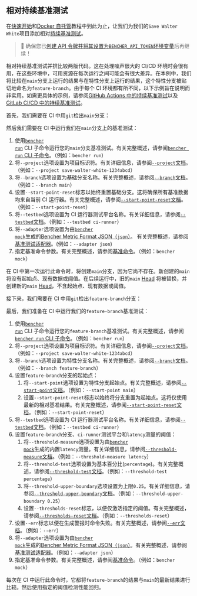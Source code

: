 
## 相对持续基准测试

在[快速开始][quick start]和[Docker 自托管][docker self-hosted]教程中到此为止，让我们为我们的`Save Walter White`项目添加相对[持续基准测试][continuous benchmarking]。

> 🐰 确保您已[创建 API 令牌并将其设置为`BENCHER_API_TOKEN`环境变量][create an api token]后再继续！

[quick start]: /zh/docs/tutorial/quick-start/
[docker self-hosted]: /zh/docs/tutorial/docker/
[continuous benchmarking]: /zh/docs/explanation/continuous-benchmarking/
[create an api token]: /zh/docs/tutorial/quick-start/#create-an-api-token

相对持续基准测试并排比较两版代码。这在处理噪声很大的 CI/CD 环境时会很有用，在这些环境中，可用资源在每次运行之间可能会有很大差异。在本例中，我们将比较在`main`分支上运行的结果与在特性分支上运行的结果，这个特性分支被贴切地命名为`feature-branch`。由于每个 CI 环境都有所不同，以下示例旨在说明而非实用。如需更具体的示例，请参阅[GitHub Actions 中的持续基准测试][github actions]以及[GitLab CI/CD 中的持续基准测试][gitlab ci/cd]。

[github actions]: /zh/docs/how-to/github-actions/
[gitlab ci/cd]: /zh/docs/how-to/gitlab-ci-cd/

首先，我们需要在 CI 中用`git`检出`main`分支：

<GitCheckoutMain />

然后我们需要在 CI 中运行我们在`main`分支上的基准测试：

<RunMainRelative />

1. 使用<code><a href="/zh/docs/explanation/bencher-run/">bencher run</a></code> CLI 子命令运行您的`main`分支基准测试。有关完整概述，请参阅[`bencher run` CLI 子命令][bencher run]。（例如：`bencher run`）
2. 将`--project`选项设置为项目标识符。有关详细信息，请参阅[`--project`文档][project option]。（例如：`--project save-walter-white-1234abcd`）
3. 将`--branch`选项设置为基础分支名称。有关完整概述，请参阅[`--branch`文档][branch option]。（例如：`--branch main`）
4. 设置`--start-point-reset`标志以始终重置基础分支。这将确保所有基准数据均来自当前 CI 运行器。有关完整概述，请参阅[`--start-point-reset`文档][start point reset]。（例如：`--start-point-reset`）
5. 将`--testbed`选项设置为 CI 运行器测试平台名称。有关详细信息，请参阅[`--testbed`文档][testbed option]。（例如：`--testbed ci-runner`）
6. 将`--adapter`选项设置为由<code><a href="/zh/docs/reference/bencher-metric-format/#bencher-mock">bencher mock</a></code>生成的[Bencher Metric Format JSON（`json`）][bmf]。 有关完整概述，请参阅[基准测试适配器][adapter json]。(例如：`--adapter json`)
7. 指定基准命令参数。有关完整概述，请参阅[基准命令][command argument]。（例如：`bencher mock`）

在 CI 中第一次运行此命令时，将创建`main`分支，因为它尚不存在。新创建的`main`将没有起始点、现有数据或阈值。在后续运行中，旧的`main` [Head][head] 将被替换，并创建新的`main` [Head][head]，不含起始点、现有数据或阈值。

[bencher run]: /zh/docs/explanation/bencher-run/
[project option]: /zh/docs/explanation/bencher-run/#--project-project
[branch option]: /zh/docs/explanation/branch-selection/#--branch-branch
[start point reset]: /zh/docs/explanation/branch-selection/#--start-point-reset
[testbed option]: /zh/docs/explanation/bencher-run/#--testbed-testbed
[bmf]: /zh/docs/reference/bencher-metric-format/
[adapter json]: /zh/docs/explanation/adapters/#-json
[command argument]: /zh/docs/explanation/bencher-run/#benchmark-command
[head]: /zh/docs/explanation/benchmarking/#head

接下来，我们需要在 CI 中用`git`检出`feature-branch`分支：

<GitCheckoutFeature />

最后，我们准备在 CI 中运行我们的`feature-branch`基准测试：

<RunFeatureRelative />

1. 使用<code><a href="/zh/docs/explanation/bencher-run/">bencher run</a></code> CLI 子命令运行您的`feature-branch`基准测试。有关完整概述，请参阅[`bencher run` CLI 子命令][bencher run]。（例如：`bencher run`）
2. 将`--project`选项设置为项目标识符。有关详细信息，请参阅[`--project`文档][project option]。（例如：`--project save-walter-white-1234abcd`）
3. 将`--branch`选项设置为特性分支名称。有关完整概述，请参阅[`--branch`文档][branch option]。（例如：`--branch feature-branch`）
4. 设置`feature-branch`分支的起始点：
   1. 将`--start-point`选项设置为特性分支起始点。有关完整概述，请参阅[`--start-point`文档][start point]。（例如：`--start-point main`）
   2. 设置`--start-point-reset`标志以始终将分支重置为起始点。这将仅使用最新的相对基准结果。有关完整概述，请参阅[`--start-point-reset`文档][start point reset]。（例如：`--start-point-reset`）
5. 将`--testbed`选项设置为 CI 运行器测试平台名称。有关详细信息，请参阅[`--testbed`文档][testbed option]。（例如：`--testbed ci-runner`）
6. 设置`feature-branch`分支、`ci-runner`测试平台和`latency`测量的阈值：
   1. 将`--threshold-measure`选项设置为由<code><a href="/zh/docs/reference/bencher-metric-format/#bencher-mock">bencher mock</a></code>生成的内置`latency`测量。有关详细信息，请参阅[`--threshold-measure`文档][threshold measure option]。（例如：`--threshold-measure latency`）
   2. 将`--threshold-test`选项设置为基本百分比(`percentage`)。有关完整概述，请参阅[`--threshold-test`文档][threshold test option]。（例如：`--threshold-test percentage`）
   3. 将`--threshold-upper-boundary`选项设置为上限`0.25`。有关详细信息，请参阅[`--threshold-upper-boundary`文档][threshold upper boundary]。（例如：`--threshold-upper-boundary 0.25`）
   4. 设置`--thresholds-reset`标志，以便仅激活指定的阈值。有关完整概述，请参阅[`--thresholds-reset`文档][thresholds reset]。（例如：`--thresholds-reset`）
7. 设置`--err`标志以便在生成警报时命令失败。有关完整概述，请参阅[`--err`文档][alert err]。（例如：`--err`）
8. 将`--adapter`选项设置为由<code><a href="/zh/docs/reference/bencher-metric-format/#bencher-mock">bencher mock</a></code>生成的[Bencher Metric Format JSON（`json`）][bmf]。有关完整概述，请参阅[基准测试适配器][adapter json]。（例如：`--adapter json`）
9. 指定基准命令参数。有关完整概述，请参阅[基准命令][command argument]。（例如：`bencher mock`）

每次在 CI 中运行此命令时，它都将`feature-branch`的结果与`main`的最新结果进行比较。然后使用指定的阈值检测性能回归。

[start point]: /zh/docs/explanation/branch-selection/#--start-point-branch
[start point reset]: /zh/docs/explanation/branch-selection/#--start-point-reset
[threshold measure option]: /zh/docs/explanation/thresholds/#--threshold-measure-measure
[threshold test option]: /zh/docs/explanation/thresholds/#--threshold-test-test
[threshold upper boundary]: /zh/docs/explanation/thresholds/#--threshold-upper-boundary-boundary
[thresholds reset]: /zh/docs/explanation/thresholds/#--thresholds-reset
[alert err]: /zh/docs/explanation/thresholds/#--err